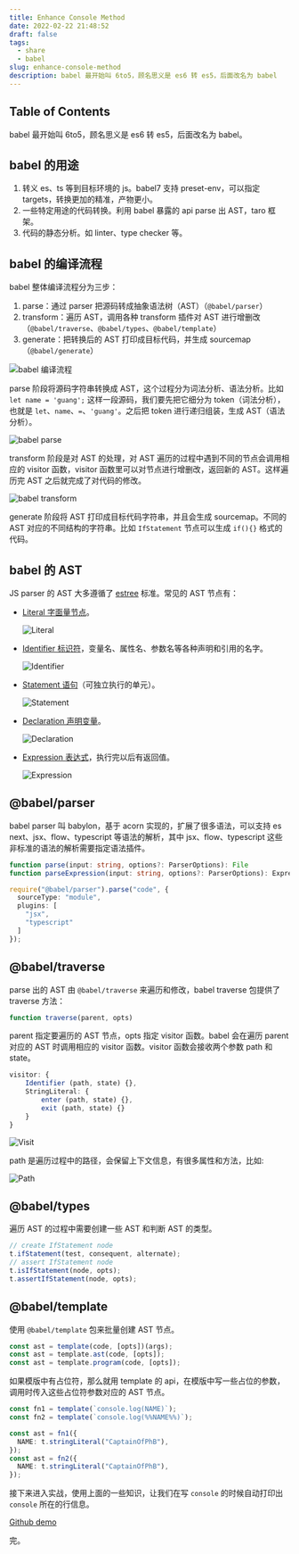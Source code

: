 ```yaml
---
title: Enhance Console Method
date: 2022-02-22 21:48:52
draft: false
tags:
  - share
  - babel
slug: enhance-console-method
description: babel 最开始叫 6to5，顾名思义是 es6 转 es5，后面改名为 babel
---
```




## Table of Contents

babel 最开始叫 6to5，顾名思义是 es6 转 es5，后面改名为 babel。

## babel 的用途

1. 转义 es、ts 等到目标环境的 js。babel7 支持 preset-env，可以指定 targets，转换更加的精准，产物更小。
2. 一些特定用途的代码转换。利用 babel 暴露的 api parse 出 AST，taro 框架。
3. 代码的静态分析。如 linter、type checker 等。

## babel 的编译流程

babel 整体编译流程分为三步：

1. parse：通过 parser 把源码转成抽象语法树（AST）（`@babel/parser`）
2. transform：遍历 AST，调用各种 transform 插件对 AST 进行增删改（`@babel/traverse`、`@babel/types`、`@babel/template`）
3. generate：把转换后的 AST 打印成目标代码，并生成 sourcemap（`@babel/generate`）

<Image src={img3} alt='babel 编译流程' />

parse 阶段将源码字符串转换成 AST，这个过程分为词法分析、语法分析。比如 `let name = 'guang';` 这样一段源码，我们要先把它细分为 token（词法分析），也就是 `let`、`name`、`=`、`'guang'`。之后把 token 进行递归组装，生成 AST（语法分析）。

<Image src={img4} alt='babel parse' />

transform 阶段是对 AST 的处理，对 AST 遍历的过程中遇到不同的节点会调用相应的 visitor 函数，visitor 函数里可以对节点进行增删改，返回新的 AST。这样遍历完 AST 之后就完成了对代码的修改。

<Image src={img5} alt='babel transform' />

generate 阶段将 AST 打印成目标代码字符串，并且会生成 sourcemap。不同的 AST 对应的不同结构的字符串。比如 `IfStatement` 节点可以生成 `if(){}` 格式的代码。

## babel 的 AST

JS parser 的 AST 大多遵循了 [estree](https://github.com/estree/estree) 标准。常见的 AST 节点有：

- <u>Literal 字面量节点</u>。

  <Image src={img6} alt='Literal' />

- <u>Identifier 标识符</u>，变量名、属性名、参数名等各种声明和引用的名字。

  <Image src={img7} alt='Identifier' />

- <u>Statement 语句</u>（可独立执行的单元）。

  <Image src={img8} alt='Statement' />

- <u>Declaration 声明变量</u>。

  <Image src={img9} alt='Declaration' />

- <u>Expression 表达式</u>，执行完以后有返回值。

  <Image src={img10} alt='Expression' />

## @babel/parser

babel parser 叫 babylon，基于 acorn 实现的，扩展了很多语法，可以支持 es next、jsx、flow、typescript 等语法的解析，其中 jsx、flow、typescript 这些非标准的语法的解析需要指定语法插件。

```ts
function parse(input: string, options?: ParserOptions): File
function parseExpression(input: string, options?: ParserOptions): Expression

require("@babel/parser").parse("code", {
  sourceType: "module",
  plugins: [
    "jsx",
    "typescript"
  ]
});
```

## @babel/traverse

parse 出的 AST 由 `@babel/traverse` 来遍历和修改，babel traverse 包提供了 traverse 方法：

```ts
function traverse(parent, opts)
```

parent 指定要遍历的 AST 节点，opts 指定 visitor 函数。babel 会在遍历 parent 对应的 AST 时调用相应的 visitor 函数。visitor 函数会接收两个参数 path 和 state。

```ts
visitor: {
    Identifier (path, state) {},
    StringLiteral: {
        enter (path, state) {},
        exit (path, state) {}
    }
}
```

<Image src={img11} alt='Visit' />

path 是遍历过程中的路径，会保留上下文信息，有很多属性和方法，比如:

<Image src={img12} alt='Path' />

## @babel/types

遍历 AST 的过程中需要创建一些 AST 和判断 AST 的类型。

```ts
// create IfStatement node
t.ifStatement(test, consequent, alternate);
// assert IfStatement node
t.isIfStatement(node, opts);
t.assertIfStatement(node, opts);
```

## @babel/template

使用 `@babel/template` 包来批量创建 AST 节点。

```ts
const ast = template(code, [opts])(args);
const ast = template.ast(code, [opts]);
const ast = template.program(code, [opts]);
```

如果模版中有占位符，那么就用 template 的 api，在模版中写一些占位的参数，调用时传入这些占位符参数对应的 AST 节点。

```ts
const fn1 = template(`console.log(NAME)`);
const fn2 = template(`console.log(%%NAME%%)`);

const ast = fn1({
  NAME: t.stringLiteral("CaptainOfPhB"),
});
const ast = fn2({
  NAME: t.stringLiteral("CaptainOfPhB"),
});
```

接下来进入实战，使用上面的一些知识，让我们在写 `console` 的时候自动打印出 `console` 所在的行信息。

[Github demo](https://github.com/CaptainOfPhB/enhance-console-method)

完。
